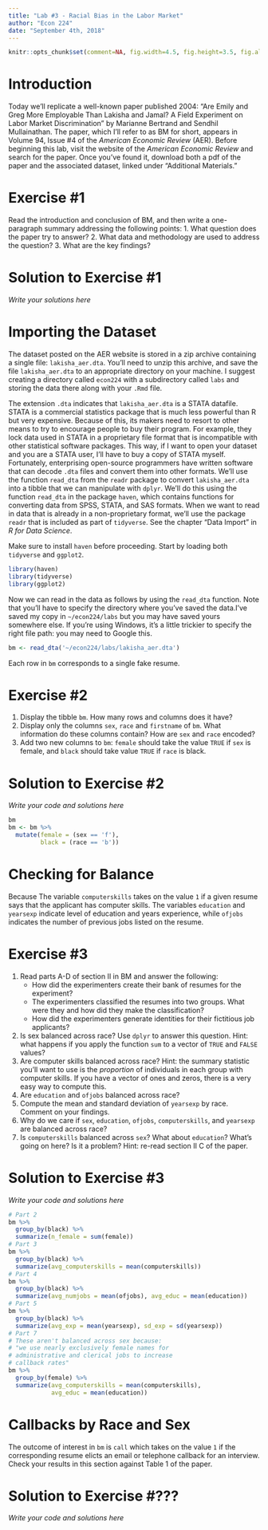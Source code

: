 ```yaml
---
title: "Lab #3 - Racial Bias in the Labor Market"
author: "Econ 224"
date: "September 4th, 2018"
---
```


<!-- knitr global options -->
```r
knitr::opts_chunk$set(comment=NA, fig.width=4.5, fig.height=3.5, fig.align = 'center')
```




# Introduction
Today we'll replicate a well-known paper published 2004: "Are Emily and Greg More Employable Than Lakisha and Jamal? A Field Experiment on Labor Market Discrimination" by Marianne Bertrand and Sendhil Mullainathan.
The paper, which I'll refer to as BM for short, appears in Volume 94, Issue \#4 of the *American Economic Review* (AER).
Before beginning this lab, visit the website of the *American Economic Review* and search for the paper.
Once you've found it, download both a pdf of the paper and the associated dataset, linked under "Additional Materials."

# Exercise \#1
Read the introduction and conclusion of BM, and then write a one-paragraph summary addressing the following points:
1. What question does the paper try to answer?
2. What data and methodology are used to address the question? 
3. What are the key findings?

# Solution to Exercise \#1
*Write your solutions here*

# Importing the Dataset 
The dataset posted on the AER website is stored in a zip archive containing a single file: `lakisha_aer.dta`.
You'll need to unzip this archive, and save the file `lakisha_aer.dta` to an appropriate directory on your machine.
I suggest creating a directory called `econ224` with a subdirectory called `labs` and storing the data there along with your `.Rmd` file.

The extension `.dta` indicates that `lakisha_aer.dta` is a STATA datafile.
STATA is a commercial statistics package that is much less powerful than R but very expensive.
Because of this, its makers need to resort to other means to try to encourage people to buy their program.
For example, they lock data used in STATA in a proprietary file format that is incompatible with other statistical software packages.
This way, if I want to open your dataset and you are a STATA user, I'll have to buy a copy of STATA myself.
Fortunately, enterprising open-source programmers have written software that can decode `.dta` files and convert them into other formats.
We'll use the function `read_dta` from the `readr` package to convert `lakisha_aer.dta` into a tibble that we can manipulate with `dplyr`. 
We'll do this using the function `read_dta` in the package `haven`, which contains functions for converting data from SPSS, STATA, and SAS formats.
When we want to read in data that is already in a non-proprietary format, we'll use the package `readr` that is included as part of `tidyverse`. See the chapter "Data Import" in *R for Data Science*.

Make sure to install `haven` before proceeding.
Start by loading both `tidyverse` and `ggplot2`.
```r
library(haven)
library(tidyverse)
library(ggplot2)
```
Now we can read in the data as follows by using the `read_dta` function.
Note that you'll have to specify the directory where you've saved the data.I've saved my copy in `~/econ224/labs` but you may have saved yours somewhere else. 
If you're using Windows, it's a little trickier to specify the right file path: you may need to Google this.
```r
bm <- read_dta('~/econ224/labs/lakisha_aer.dta')
```
Each row in `bm` corresponds to a single fake resume.

# Exercise \#2
1. Display the tibble `bm`. How many rows and columns does it have? 
2. Display only the columns `sex`, `race` and `firstname` of `bm`. What information do these columns contain? How are `sex` and `race` encoded?
3. Add two new columns to `bm`: `female` should take the value `TRUE` if `sex` is female, and `black` should take value `TRUE` if `race` is black.

# Solution to Exercise \#2
*Write your code and solutions here*

<!-- ANS_START -->
```r
bm
bm <- bm %>% 
  mutate(female = (sex == 'f'), 
         black = (race == 'b')) 
```
<!-- ANS_END -->


# Checking for Balance
Because 
The variable `computerskills` takes on the value `1` if a given resume says that the applicant has computer skills.
The variables `education` and `yearsexp` indicate level of education and years experience, while `ofjobs` indicates the number of previous jobs listed on the resume.

# Exercise \#3
1. Read parts A-D of section II in BM and answer the following:
   - How did the experimenters create their bank of resumes for the experiment?
   - The experimenters classified the resumes into two groups. What were they and how did they make the classification?
   - How did the experimenters generate identities for their fictitious job applicants?
2. Is sex balanced across race? Use `dplyr` to answer this question. Hint: what happens if you apply the function `sum` to a vector of `TRUE` and `FALSE` values? 
3. Are computer skills balanced across race? 
   Hint: the summary statistic you'll want to use is the *proportion* of individuals in each group with computer skills. If you have a vector of ones and zeros, there is a very easy way to compute this.
4. Are `education` and `ofjobs` balanced across race?
5. Compute the mean and standard deviation of `yearsexp` by race. Comment on your findings.
6. Why do we care if `sex`, `education`, `ofjobs`, `computerskills`, and `yearsexp` are balanced across race?
7. Is `computerskills` balanced across `sex`? What about `education`? What's going on here? Is it a problem? Hint: re-read section II C of the paper.

# Solution to Exercise \#3
*Write your code and solutions here*

<!-- ANS_START -->
```r
# Part 2
bm %>% 
  group_by(black) %>%
  summarize(n_female = sum(female))
# Part 3
bm %>% 
  group_by(black) %>%
  summarize(avg_computerskills = mean(computerskills))
# Part 4
bm %>%
  group_by(black) %>%
  summarize(avg_numjobs = mean(ofjobs), avg_educ = mean(education))
# Part 5
bm %>% 
  group_by(black) %>%
  summarize(avg_exp = mean(yearsexp), sd_exp = sd(yearsexp))
# Part 7
# These aren't balanced across sex because:
# "we use nearly exclusively female names for 
# administrative and clerical jobs to increase 
# callback rates" 
bm %>% 
  group_by(female) %>%
  summarize(avg_computerskills = mean(computerskills),
            avg_educ = mean(education))
```
<!-- ANS_END -->


# Callbacks by Race and Sex
The outcome of interest in `bm` is `call` which takes on the value `1` if the corresponding resume elicts an email or telephone callback for an interview. 
Check your results in this section against Table 1 of the paper.


# Solution to Exercise \#???
*Write your code and solutions here*

<!-- ANS_START -->
<!-- ANS_END -->


